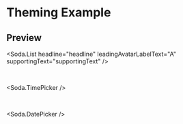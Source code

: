 
<Meta title="ThemingExample" />

# Theming Example

<ThemingExample />

## Preview

<Soda.List
  headline="headline"
  leadingAvatarLabelText="A"
  supportingText="supportingText"
/>

<br />

<Soda.TimePicker />

<br />

<Soda.DatePicker />
